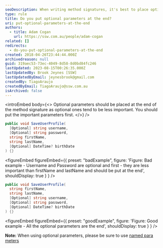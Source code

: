 ```yaml
---
seoDescription: When writing method signatures, it's best to place optional parameters at the end, as they tend to be less important and should follow more crucial parameters like first name and last name.
type: rule
title: Do you put optional parameters at the end?
uri: put-optional-parameters-at-the-end
authors:
  - title: Adam Cogan
    url: https://ssw.com.au/people/adam-cogan
related: []
redirects:
  - do-you-put-optional-parameters-at-the-end
created: 2018-04-26T23:44:44.000Z
archivedreason: null
guid: 319aec53-73ec-4049-8d58-8d0bd84fc246
lastUpdated: 2023-08-15T00:26:35.000Z
lastUpdatedBy: Brook Jeynes [SSW]
lastUpdatedByEmail: jeynesbrook@gmail.com
createdBy: TiagoAraujo
createdByEmail: TiagoAraujo@ssw.com.au
isArchived: false
---
```


<introEmbed
  body={<>
Optional parameters should be placed at the end of the method signature as optional ones tend to be less important. You should put the important parameters first.
  </>}
/>
```csharp
public void SaveUserProfile(
  [Optional] string username,
  [Optional] string password,
  string firstName,
  string lastName,
  [Optional] DateTime? birthDate
) {}
```

<figureEmbed figureEmbed={{
  preset: "badExample",
  figure: 'Figure: Bad example - Username and Password are optional and first - they are less important than firstName and lastName and should be put at the end',
  shouldDisplay: true
} } />


```csharp
public void SaveUserProfile(
  string firstName,
  string lastName,
  [Optional] string username,
  [Optional] string password,
  [Optional] DateTime? birthDate
) {}
```

<figureEmbed figureEmbed={{
  preset: "goodExample",
  figure: 'Figure: Good example - All the optional parameters are the end',
  shouldDisplay: true
} } />


**Note:** When using optional parameters, please be sure to use [named para meters](/when-to-use-named-parameters)
